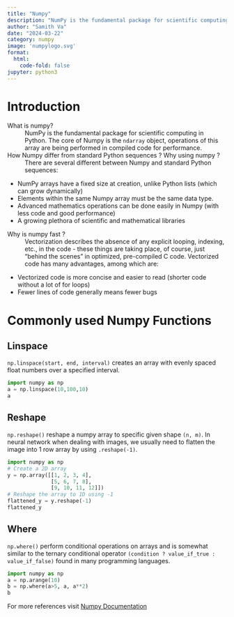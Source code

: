 ```yaml
---
title: "Numpy"
description: "NumPy is the fundamental package for scientific computing in Python"
author: "Samith Va"
date: "2024-03-22"
category: numpy
image: 'numpylogo.svg'
format:
  html:
    code-fold: false
jupyter: python3
---
```


# Introduction

What is numpy?
: NumPy is the fundamental package for scientific computing in Python. The core of Numpy is the `ndarray` object, operations of this array are being performed in compiled code for performance. 

How Numpy differ from standard Python sequences  ? Why using numpy ? 
: There are several different between Numpy and standard Python sequences: 

* NumPy arrays have a fixed size at creation, unlike Python lists (which can grow dynamically)
* Elements within the same Numpy array must be the same data type.
* Advanced mathematics operations can be done easily in Numpy (with less code and good performance)
* A growing plethora of scientific and mathematical libraries

Why is numpy fast ? 
: Vectorization describes the absence of any explicit looping, indexing, etc., in the code - these things are taking place,
of course, just “behind the scenes” in optimized, pre-compiled C code. Vectorized code has many advantages, among
which are:

* Vectorized code is more concise and easier to read (shorter code without a lot of for loops)
* Fewer lines of code generally means fewer bugs


# Commonly used Numpy Functions

## Linspace

`np.linspace(start, end, interval)` creates an array with evenly spaced float numbers over a specified interval.
```python
import numpy as np
a = np.linspace(10,100,10)
a
```

## Reshape
`np.reshape()` reshape a numpy array to specific given shape `(n, m)`. In neural network when dealing with images, we usually need to flatten the image into 1 row array by using `.reshape(-1)`.
```python
import numpy as np
# Create a 2D array
y = np.array([[1, 2, 3, 4],
              [5, 6, 7, 8],
              [9, 10, 11, 12]])
# Reshape the array to 1D using -1
flattened_y = y.reshape(-1)
flattened_y
```


## Where
`np.where()` perform conditional operations on arrays and is somewhat similar to the ternary conditional operator `(condition ? value_if_true : value_if_false)` found in many programming languages.
```python
import numpy as np
a = np.arange(10)
b = np.where(a>5, a, a**2)
b
```


For more references visit [Numpy Documentation](https://numpy.org/doc/)